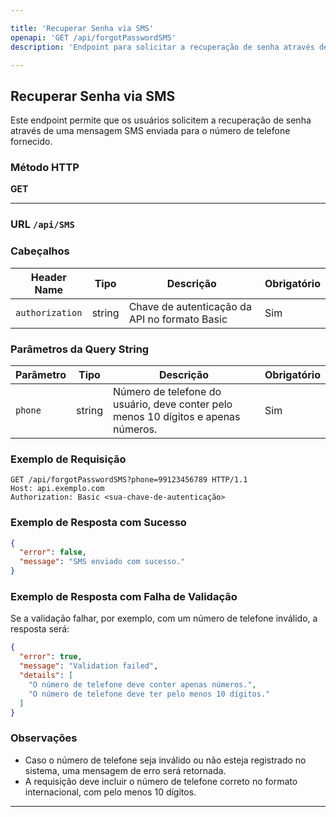```yaml
---

title: 'Recuperar Senha via SMS'
openapi: 'GET /api/forgotPasswordSMS'
description: 'Endpoint para solicitar a recuperação de senha através de um número de telefone via SMS.'

---
```


## Recuperar Senha via SMS

Este endpoint permite que os usuários solicitem a recuperação de senha através de uma mensagem SMS enviada para o número de telefone fornecido.

### Método HTTP

**GET**


---
### **URL** `/api/SMS`

### Cabeçalhos

| Header Name    | Tipo   | Descrição                                    | Obrigatório |
|----------------|--------|----------------------------------------------|-------------|
| `authorization`| string | Chave de autenticação da API no formato Basic | Sim         |

### Parâmetros da Query String

| Parâmetro     | Tipo    | Descrição                                              | Obrigatório |
|---------------|---------|--------------------------------------------------------|-------------|
| `phone`       | string  | Número de telefone do usuário, deve conter pelo menos 10 dígitos e apenas números. | Sim         |

### Exemplo de Requisição

```http
GET /api/forgotPasswordSMS?phone=99123456789 HTTP/1.1
Host: api.exemplo.com
Authorization: Basic <sua-chave-de-autenticação>
```

### Exemplo de Resposta com Sucesso

```json
{
  "error": false,
  "message": "SMS enviado com sucesso."
}
```

### Exemplo de Resposta com Falha de Validação

Se a validação falhar, por exemplo, com um número de telefone inválido, a resposta será:

```json
{
  "error": true,
  "message": "Validation failed",
  "details": [
    "O número de telefone deve conter apenas números.",
    "O número de telefone deve ter pelo menos 10 dígitos."
  ]
}
```

### Observações

- Caso o número de telefone seja inválido ou não esteja registrado no sistema, uma mensagem de erro será retornada.
- A requisição deve incluir o número de telefone correto no formato internacional, com pelo menos 10 dígitos.

---
